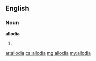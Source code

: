 ==English==

===Noun===
'''allodia'''

# {{plural of|allodium}}

[[ar:allodia]]
[[ca:allodia]]
[[mg:allodia]]
[[my:allodia]]